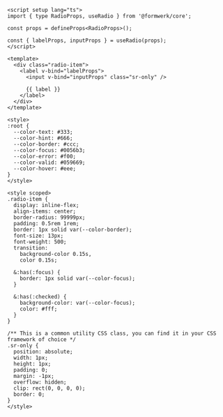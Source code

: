 ```vue collapse={20-64}
<script setup lang="ts">
import { type RadioProps, useRadio } from '@formwerk/core';

const props = defineProps<RadioProps>();

const { labelProps, inputProps } = useRadio(props);
</script>

<template>
  <div class="radio-item">
    <label v-bind="labelProps">
      <input v-bind="inputProps" class="sr-only" />

      {{ label }}
    </label>
  </div>
</template>

<style>
:root {
  --color-text: #333;
  --color-hint: #666;
  --color-border: #ccc;
  --color-focus: #0056b3;
  --color-error: #f00;
  --color-valid: #059669;
  --color-hover: #eee;
}
</style>

<style scoped>
.radio-item {
  display: inline-flex;
  align-items: center;
  border-radius: 99999px;
  padding: 0.5rem 1rem;
  border: 1px solid var(--color-border);
  font-size: 13px;
  font-weight: 500;
  transition:
    background-color 0.15s,
    color 0.15s;

  &:has(:focus) {
    border: 1px solid var(--color-focus);
  }

  &:has(:checked) {
    background-color: var(--color-focus);
    color: #fff;
  }
}

/** This is a common utility CSS class, you can find it in your CSS framework of choice */
.sr-only {
  position: absolute;
  width: 1px;
  height: 1px;
  padding: 0;
  margin: -1px;
  overflow: hidden;
  clip: rect(0, 0, 0, 0);
  border: 0;
}
</style>
```
